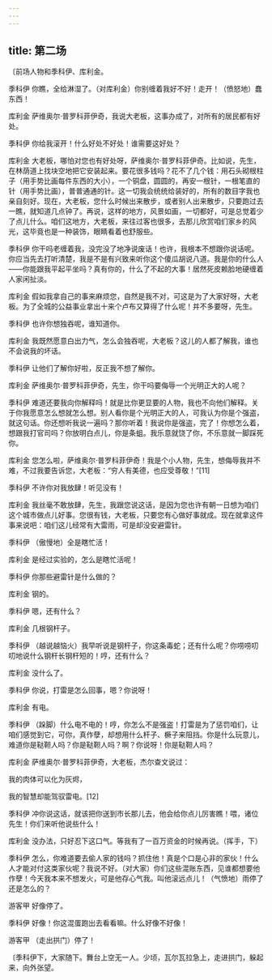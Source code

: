 ```yaml
---
---
---
```

title: 第二场
---




〔前场人物和季科伊、库利金。





季科伊 你瞧，全给淋湿了。（对库利金）你别缠着我好不好！走开！（愤怒地）蠢东西！

库利金 萨维奥尔·普罗科菲伊奇，我说大老板，这事办成了，对所有的居民都有好处。

季科伊 你给我滚开！什么好处不好处！谁需要这好处？

库利金 大老板，哪怕对您也有好处呀，萨维奥尔·普罗科菲伊奇。比如说，先生，在林荫道上找块空地把它安装起来。要花很多钱吗？花不了几个钱：用石头砌根柱子（用手势比画每件东西的大小），一个铜盘，圆圆的，再安一根针，一根笔直的针（用手势比画），普普通通的针。这一切我会统统给装好的，所有的数目字我也亲自刻好。现在，大老板，您什么时候出来散步，或者别人出来散步，只要跑过去一瞧，就知道几点钟了。再说，这样的地方，风景如画，一切都好，可是总觉着少了点儿什么。咱们这地方，大老板，来往过客也很多，去那儿欣赏咱们家乡的风光，这毕竟也是一种装饰，眼睛看着也舒服些。

季科伊 你干吗老缠着我，没完没了地净说废话！也许，我根本不想跟你说话呢。你应当先去打听清楚，我是不是有兴致来听你这个傻瓜胡说八道。我是你的什么人——你能跟我平起平坐吗？真有你的，什么了不起的大事！居然死皮赖脸地硬缠着人家闲扯淡。

库利金 假如我拿自己的事来麻烦您，自然是我不对，可这是为了大家好呀，大老板。为了全城的公益事业拿出十来个卢布又算得了什么呢！并不多要呀，先生。

季科伊 也许你想独吞呢，谁知道你。

库利金 我既然愿意白出力气，怎么会独吞呢，大老板？这儿的人都了解我，谁也不会说我的坏话。

季科伊 让他们了解你好啦，反正我不想了解你。

库利金 萨维奥尔·普罗科菲伊奇，先生，你干吗要侮辱一个光明正大的人呢？

季科伊 难道还要我向你解释吗！就是比你更显要的人物，我也不向他们解释。关于你我愿意怎么想就怎么想。别人看你是个光明正大的人，可我认为你是个强盗，就这句话。你还想听我说一遍吗？那你听着！我说你是强盗，完了！你想怎么着，想跟我打官司吗？你放明白点儿，你是条蛆。我乐意就饶了你，不乐意就一脚踩死你。

库利金 您怎么啦，萨维奥尔·普罗科菲伊奇！我是个小人物，先生，想侮辱我并不难，不过我要告诉您，大老板：“穷人有美德，也应受尊敬！”[11]

季科伊 不许你对我放肆！听见没有！

库利金 我丝毫不敢放肆，先生，我跟您说这话，是因为您也许有朝一日想为咱们这个城市做点儿好事。您很有钱，大老板，只要您有心做好事就成。现在就拿这件事来说吧：咱们这儿经常有大雷雨，可是却没安避雷针。

季科伊 （傲慢地）全是瞎忙活！

库利金 是经过实验的，怎么是瞎忙活呢！

季科伊 你那些避雷针是什么做的？

库利金 钢的。

季科伊 嗯，还有什么？

库利金 几根钢杆子。

季科伊 （越说越恼火）我早听说是钢杆子，你这条毒蛇；还有什么呢？你唠唠叨叨地说什么钢杆长钢杆短的！哼，还有什么？

库利金 没什么了。

季科伊 你说，打雷是怎么回事，嗯？你说呀！

库利金 有电。

季科伊 （跺脚）什么电不电的！哼，你怎么不是强盗！打雷是为了惩罚咱们，让咱们感觉到它，可你，真作孽，却想用什么杆子、橛子来阻挡。你是什么玩意儿，难道你是鞑靼人吗？你是鞑靼人吗？啊？你说呀！你是鞑靼人吗？

库利金 萨维奥尔·普罗科菲伊奇，大老板，杰尔查文说过：





我的肉体可以化为灰烬，

我的智慧却能驾驭雷电。[12]





季科伊 冲你说这话，就该把你送到市长那儿去，他会给你点儿厉害瞧！喂，诸位先生！你们来听他说些什么！

库利金 没办法，只好忍下这口气。等我有了一百万资金的时候再说。（挥手，下）

季科伊 怎么，你难道要去偷人家的钱吗？抓住他！真是个口是心非的家伙！什么人才能对付这类家伙呢？我说不好。（对大家）你们这些混账东西，见谁都想要他作孽！今天我本来不想发火，可是他存心气我。叫他滚远点儿！（气愤地）雨停了还是怎么的？

游客甲 好像停了。

季科伊 好像！你这混蛋跑出去看看嘛。什么好像不好像！

游客甲 （走出拱门）停了！

〔季科伊下，大家随下。舞台上空无一人。少顷，瓦尔瓦拉急上，走进拱门，躲起来，向外张望。